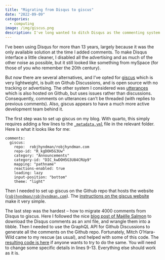 ```yaml
---
title: "Migrating from Disqus to giscus"
date: "2022-09-09"
categories:
  - computing
image: /img/giscus.png
description: I've long wanted to ditch Disqus as the commenting system on this blog, as it is bloated, adds a lot of extra and unnecessary links, and generally looks noisy.
---
```


I've been using Disqus for more than 13 years, largely because it was the only available solution at the time I added comments. To make Disqus interface a little cleaner, I disabled all the advertising and as much of the other noise as possible, but it still looked like something from mySpace (for those of you who remember the 20th century).

But now there are several alternatives, and I've opted for [giscus](https://giscus.app) which is very lightweight, is built on Github Discussions, and is open source with no tracking or advertising. The other system I considered was [utterances](https://github.com/utterance/utterances) which is also hosted on Github, but uses issues rather than discussions. Consequently, comments on utterances can't be threaded (with replies to previous comments). Also, giscus appears to have a much more active development team behind it.

The first step was to set up giscus on my blog. With quarto, this simply requires adding a few lines to the [`_metadata.yml`](_metadata.yml) file in the relevant folder. Here is what it looks like for me:

```
comments:
  giscus:
    repo:  robjhyndman/robjhyndman.com
    repo-id: "R_kgDOH5G3Uw"
    category: "Announcements"
    category-id: "DIC_kwDOH5G3U84CRUp9"
    mapping: "pathname"
    reactions-enabled: true
    loading: lazy
    input-position: "bottom"
    theme: "light"
```

Then I needed to set up giscus on the Github repo that hosts the website ([`robjhyndman/robjhyndman.com`](https://github.com/robjhyndman/robjhyndman.com)). The [instructions on the giscus website](https://giscus.app) make it very simple.

The last step was the hardest -- how to migrate 4000 comments from Disqus to giscus. Here I followed the nice [blog post of Maëlle Salmon](https://masalmon.eu/2019/10/02/disqus/) to download the Disqus comments as an xml file, and wrangle them into a tibble. Then I needed to use the GraphQL API for Github Discussions to generate all the comments on the Github repo. Fortunately, Mitch O'Hara-Wild came to my rescue (as usual), and helped with some of this code. The [resulting code is here](/Rfiles/disqus2giscus.R) if anyone wants to try to do the same. You will need to change some specific details in lines 9-13. Everything else should work as it is.
